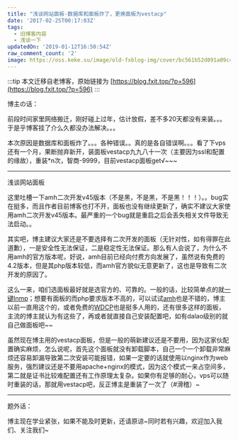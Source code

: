 ```yaml
---
title: "浅谈网站面板-数据库和面板炸了，更换面板为vestacp"
date: '2017-02-25T00:17:03Z'
tags:
  - 旧博客内容
  - 浅谈一下
updatedOn: '2019-01-12T16:50:54Z'
raw_comment_count: '2'
image: https://oss.keke.su/image/old-fxblog-img/cover/bc561b52d091a09c4cb77c2652dc9164.jpg
---
```


:::tip
本文迁移自老博客，原始链接为 [https://blog.fxit.top/?p=596](https://blog.fxit.top/?p=596)
:::

博主の话：

前段时间家里网络搬迁，刚好碰上过年，估计放假，差不多20天都没有来装。。。于是乎博客挂了介么久都没办法解决。。。

本次原因是数据库和面板炸了。。。各种错误。。真的是各自错误啊。。。看了下vps还有一个月，果断抛弃新开，装面板vestacp九九八十一次（主要因为ssl和配置的缘故），重装*n次，智商-9999，目前vestacp面板get√~~~

<hr />

浅谈网站面板

这里吐槽一下amh二次开发v45版本（不是黑，不是黑，不是黑！！！）。。bug实在挺多，而且作者目前博客也打不开，面板也没有继续更新了，确实不建议大家使用amh二次开发v45版本。最严重的一个bug就是重启之后会丢失相关文件导致无法启动。。

其实吧，博主建议大家还是不要选择有二次开发的面板（无针对性，如有得罪在此道歉），一是安全性无法保证，二是稳定性无法保证。那么有人会说了，为什么不用amh的官方版本呢，好说，amh目前已经向付费方向发展了，虽然说有免费的4.2版本，但是其php版本较低，而amh官方貌似无意更新了，这也是导致有二次开发的原因了。

这么一来，咱们选面板最好就是选官方的、可靠的。一般的话，比较简单点的就[一键lnmp](https://lnmp.org/)；想要有面板的而php要求版本不高的，可以试试[amh](http://amh.sh)也是不错的，博主以前一直用这个的，或者免费的[WDCP](http://www.wdlinux.cn/wdcp/)也是挺多人用的，还有很多这样的面板，主流的博主就认为有这些了，再或者就直接自己安装配置吧，如有dalao级别的就自己做面板吧~~

虽然现在博主用的vestacp面板，但是一般的萌新建议还是不要用，因为这家伙配置确实麻烦，怎么说呢，首先这个面板就没有卸载脚本，自己一个一个卸载非常麻烦还容易卸漏导致第二次安装可能报错，如果一定要的话就使用以nginx作为web服务，强烈建议还是不要用apache+nginx的模式，因为这个模式一来占空间多，第二就是证书比较难配置还有工作原理太复杂。如果你有足够的耐心，vps可以随时重装的话，那就用vestacp吧，反正博主是重装了一次了（#滑稽）~

<hr />

题外话：

博主现在学业紧张，如果不能及时更新，还请原谅~同时若有兴趣，欢迎加入我们、关注我们~
